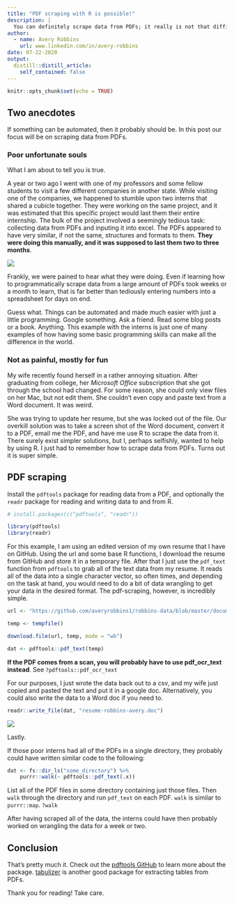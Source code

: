 ```yaml
---
title: "PDF scraping with R is possible!"
description: |
  You can definitely scrape data from PDFs; it really is not that difficult. The data wrangling is usually the hard part.
author:
  - name: Avery Robbins
    url: www.linkedin.com/in/avery-robbins
date: 07-22-2020
output:
  distill::distill_article:
    self_contained: false
---
```



```r
knitr::opts_chunk$set(echo = TRUE)
```

## Two anecdotes

If something can be automated, then it probably should be. In this post our focus will be on scraping data from PDFs.

### Poor unfortunate souls

What I am about to tell you is true.

A year or two ago I went with one of my professors and some fellow students to visit a few different companies in another state. While visiting one of the companies, we happened to stumble upon two interns that shared a cubicle together. They were working on the same project, and it was estimated that this specific project would last them their entire internship. The bulk of the project involved a seemingly tedious task: collecting data from PDFs and inputing it into excel. The PDFs appeared to have very similar, if not the same, structures and formats to them. **They were doing this manually, and it was supposed to last them two to three months**.

![](../../img/ron-ouch.png)

Frankly, we were pained to hear what they were doing. Even if learning how to programmatically scrape data from a large amount of PDFs took weeks or a month to learn, that is far better than tediously entering numbers into a spreadsheet for days on end.

Guess what. Things can be automated and made much easier with just a little programming. Google something. Ask a friend. Read some blog posts or a book. Anything. This example with the interns is just one of many examples of how having some basic programming skills can make all the difference in the world.

### Not as painful, mostly for fun

My wife recently found herself in a rather annoying situation. After graduating from college, her *Microsoft Office* subscription that she got through the school had changed. For some reason, she could only view files on her Mac, but not edit them. She couldn't even copy and paste text from a Word document. It was weird.

She was trying to update her resume, but she was locked out of the file. Our overkill solution was to take a screen shot of the Word document, convert it to a PDF, email me the PDF, and have me use R to scrape the data from it. There surely exist simpler solutions, but I, perhaps selfishly, wanted to help by using R. I just had to remember how to scrape data from PDFs. Turns out it is super simple.

## PDF scraping

Install the `pdftools` package for reading data from a PDF, and optionally the `readr` package for reading and writing data to and from R.

```r
# install.packages(c("pdftools", "readr"))

library(pdftools)
library(readr)
```

For this example, I am using an edited version of my own resume that I have on GitHub. Using the url and some base R functions, I download the resume from GitHub and store it in a temporary file. After that I just use the `pdf_text` function from `pdftools` to grab all of the text data from my resume. It reads all of the data into a single character vector, so often times, and depending on the task at hand, you would need to do a bit of data wrangling to get your data in the desired format. The pdf-scraping, however, is incredibly simple.

```r
url <- "https://github.com/averyrobbins1/robbins-data/blob/master/documents/avery-robbins-resume.pdf?raw=true"

temp <- tempfile()

download.file(url, temp, mode = "wb")

dat <- pdftools::pdf_text(temp)
```

**If the PDF comes from a scan, you will probably have to use pdf_ocr_text instead**. See `?pdftools::pdf_ocr_text`

For our purposes, I just wrote the data back out to a csv, and my wife just copied and pasted the text and put it in a google doc. Alternatively, you could also write the data to a Word doc if you need to.

```r
readr::write_file(dat, "resume-robbins-avery.doc")
```


![](../../img/resume-robbins-avery.PNG)

Lastly.

If those poor interns had all of the PDFs in a single directory, they probably could have written similar code to the following:

```r
dat <- fs::dir_ls("some_directory") %>% 
    purrr::walk(~ pdftools::pdf_text(.x))
```

List all of the PDF files in some directory containing just those files. Then `walk` through the directory and run `pdf_text` on each PDF. `walk` is similar to `purrr::map`. `?walk`

After having scraped all of the data, the interns could have then probably worked on wrangling the data for a week or two.

## Conclusion

That's pretty much it. Check out the [pdftools GitHub](https://github.com/ropensci/pdftools) to learn more about the package. [tabulizer](https://github.com/ropensci/tabulizer) is another good package for extracting tables from PDFs.

Thank you for reading! Take care.
